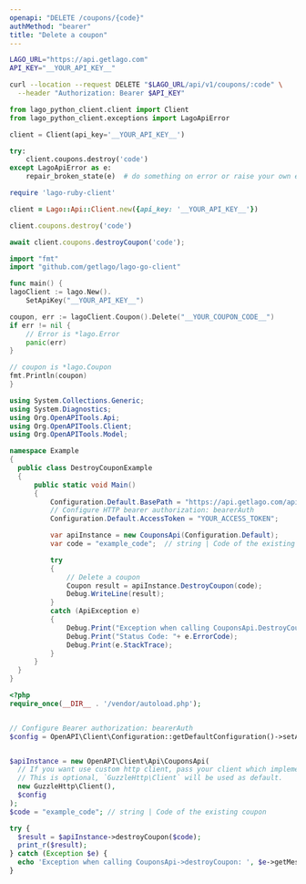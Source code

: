 ```yaml
---
openapi: "DELETE /coupons/{code}"
authMethod: "bearer"
title: "Delete a coupon"
---
```


<RequestExample>

```bash cURL
LAGO_URL="https://api.getlago.com"
API_KEY="__YOUR_API_KEY__"

curl --location --request DELETE "$LAGO_URL/api/v1/coupons/:code" \
  --header "Authorization: Bearer $API_KEY"
```

```python Python
from lago_python_client.client import Client
from lago_python_client.exceptions import LagoApiError

client = Client(api_key='__YOUR_API_KEY__')

try:
    client.coupons.destroy('code')
except LagoApiError as e:
    repair_broken_state(e)  # do something on error or raise your own exception
```

```ruby Ruby
require 'lago-ruby-client'

client = Lago::Api::Client.new({api_key: '__YOUR_API_KEY__'})

client.coupons.destroy('code')
```

```js Javascript
await client.coupons.destroyCoupon('code');
```

```go Go
import "fmt"
import "github.com/getlago/lago-go-client"

func main() {
lagoClient := lago.New().
    SetApiKey("__YOUR_API_KEY__")

coupon, err := lagoClient.Coupon().Delete("__YOUR_COUPON_CODE__")
if err != nil {
    // Error is *lago.Error
    panic(err)
}

// coupon is *lago.Coupon
fmt.Println(coupon)
}
```

```csharp C#
using System.Collections.Generic;
using System.Diagnostics;
using Org.OpenAPITools.Api;
using Org.OpenAPITools.Client;
using Org.OpenAPITools.Model;

namespace Example
{
  public class DestroyCouponExample
  {
      public static void Main()
      {
          Configuration.Default.BasePath = "https://api.getlago.com/api/v1";
          // Configure HTTP bearer authorization: bearerAuth
          Configuration.Default.AccessToken = "YOUR_ACCESS_TOKEN";

          var apiInstance = new CouponsApi(Configuration.Default);
          var code = "example_code";  // string | Code of the existing coupon

          try
          {
              // Delete a coupon
              Coupon result = apiInstance.DestroyCoupon(code);
              Debug.WriteLine(result);
          }
          catch (ApiException e)
          {
              Debug.Print("Exception when calling CouponsApi.DestroyCoupon: " + e.Message );
              Debug.Print("Status Code: "+ e.ErrorCode);
              Debug.Print(e.StackTrace);
          }
      }
  }
}
```

```php PHP
<?php
require_once(__DIR__ . '/vendor/autoload.php');


// Configure Bearer authorization: bearerAuth
$config = OpenAPI\Client\Configuration::getDefaultConfiguration()->setAccessToken('YOUR_ACCESS_TOKEN');


$apiInstance = new OpenAPI\Client\Api\CouponsApi(
  // If you want use custom http client, pass your client which implements `GuzzleHttp\ClientInterface`.
  // This is optional, `GuzzleHttp\Client` will be used as default.
  new GuzzleHttp\Client(),
  $config
);
$code = "example_code"; // string | Code of the existing coupon

try {
  $result = $apiInstance->destroyCoupon($code);
  print_r($result);
} catch (Exception $e) {
  echo 'Exception when calling CouponsApi->destroyCoupon: ', $e->getMessage(), PHP_EOL;
}
```

</RequestExample>